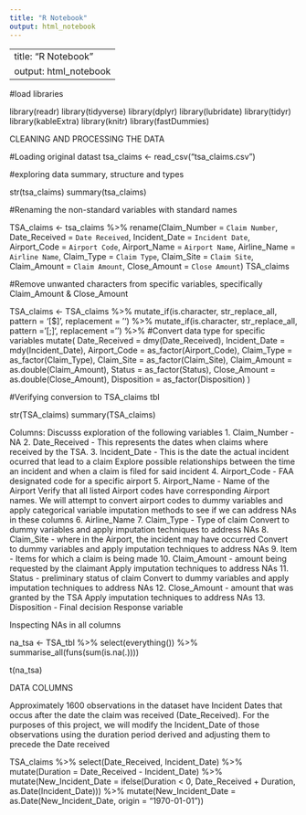 ```yaml
---
title: "R Notebook"
output: html_notebook
---
```


---
title: "R Notebook"
output: html_notebook
---

#load libraries

library(readr)
library(tidyverse)
library(dplyr)
library(lubridate)
library(tidyr)
library(kableExtra)
library(knitr)
library(fastDummies)

CLEANING AND PROCESSING THE DATA

#Loading original datast
tsa_claims <- read_csv("tsa_claims.csv")

#exploring data summary, structure and types

str(tsa_claims)
summary(tsa_claims)


#Renaming the non-standard variables with standard names

TSA_claims <- tsa_claims %>%
  rename(Claim_Number =  `Claim Number`,
         Date_Received = `Date Received`,
         Incident_Date = `Incident Date`,
         Airport_Code = `Airport Code`,
         Airport_Name = `Airport Name`,
         Airline_Name = `Airline Name`,
         Claim_Type = `Claim Type`,
         Claim_Site = `Claim Site`,
         Claim_Amount = `Claim Amount`,
         Close_Amount = `Close Amount`)
TSA_claims

#Remove unwanted characters from specific variables, specifically Claim_Amount & Close_Amount

TSA_claims <- TSA_claims %>%
  mutate_if(is.character, str_replace_all, pattern = '[$]', replacement = '') %>%
  mutate_if(is.character, str_replace_all, pattern = '[;]', replacement = '') %>%
  #Convert data type for specific variables
  mutate(
         Date_Received = dmy(Date_Received),
         Incident_Date = mdy(Incident_Date),
         Airport_Code = as_factor(Airport_Code),
         Claim_Type = as_factor(Claim_Type),
         Claim_Site = as_factor(Claim_Site),
         Claim_Amount = as.double(Claim_Amount),
         Status = as_factor(Status),
         Close_Amount = as.double(Close_Amount),
         Disposition = as_factor(Disposition)
         )

#Verifying conversion to TSA_claims tbl

str(TSA_claims)
summary(TSA_claims)

Columns: Discusss exploration of the following variables
1.  Claim_Number - NA
2.  Date_Received - This represents the dates when claims where received by the TSA.
3.  Incident_Date - This is the date the actual incident ocurred that lead to a claim
    Explore possible relationships between the time an incident and when a claim is filed for said incident
4. Airport_Code - FAA designated code for a specific airport
5. Airport_Name - Name of the Airport
    Verify that all listed Airport codes have corresponding Airport names. We will attempt to convert airport codes to dummy       variables and apply categorical variable imputation methods to see if we can address NAs in these columns
6.  Airline_Name
7.  Claim_Type - Type of claim
    Convert to dummy variables and apply imputation techniques to address NAs
8.  Claim_Site - where in the Airport, the incident may have occurred
    Convert to dummy variables and apply imputation techniques to address NAs
9.  Item - Items for which a claim is being made
10. Claim_Amount - amount being requested by the claimant
    Apply imputation techniques to address NAs
11. Status - preliminary status of claim
    Convert to dummy variables and apply imputation techniques to address NAs
12. Close_Amount - amount that was granted by the TSA
    Apply imputation techniques to address NAs
13. Disposition - Final decision
    Response variable

Inspecting NAs in all columns

na_tsa <- TSA_tbl %>%
  select(everything()) %>%
  summarise_all(funs(sum(is.na(.)))) 

t(na_tsa)




DATA COLUMNS

Approximately 1600 observations in the dataset have Incident Dates that occus after the date the claim was received (Date_Received). For the purposes of this project, we will modify the Incident_Date of those observations using the duration period derived and adjusting them to precede the Date received

TSA_claims %>%
  select(Date_Received, Incident_Date) %>%
  mutate(Duration = Date_Received - Incident_Date) %>%
  mutate(New_Incident_Date = ifelse(Duration < 0, Date_Received + Duration, as.Date(Incident_Date))) %>%
  mutate(New_Incident_Date = as.Date(New_Incident_Date, origin = "1970-01-01"))
